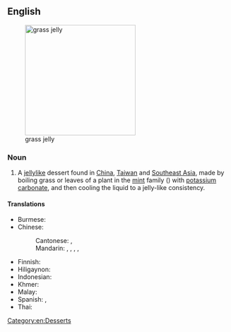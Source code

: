 ==English==
{{wikipedia}}
[[File:GrassJellyBlocks.jpg|250px|thumb|right|grass jelly]]

===Noun===
{{en-noun|-}}

# A [[jellylike]] dessert found in [[China]], [[Taiwan]] and [[Southeast Asia]], made by boiling grass or leaves of a plant in the [[mint]] family ({{taxlink|Platostoma palustre|species}}) with [[potassium carbonate]], and then cooling the liquid to a jelly-like consistency.

====Translations====
{{trans-top|jellylike dessert}}
* Burmese: {{t+|my|ကျောက်ကျော}}
* Chinese:
*: Cantonese: {{t|yue|涼粉}}, {{t|yue|凉粉|tr=loeng4 fan2}}
*: Mandarin: {{t+|zh|涼粉}}, {{t+|zh|凉粉|tr=liángfěn}}, {{t+|cmn|仙草凍}}, {{t+|cmn|仙草冻|tr=xiāncǎodòng}} {{qualifier|Taiwan}}, {{t+|cmn|仙草|tr=xiāncǎo}} {{qualifier|Taiwan}}
{{trans-mid}}
* Finnish: {{t|fi|ruohohyytelö}}
* Hiligaynon: {{t|hil|sansaw}}
* Indonesian: {{t+|id|cincau}}
* Khmer: {{t|km|ចាហួយខ្មៅ}}
* Malay: {{t+|ms|cincau}}
* Spanish: {{t|es|jalea de hierba|f}}, {{t|es|chanchau|m}}
* Thai: {{t|th|เฉาก๊วย}}
{{trans-bottom}}

[[Category:en:Desserts]]